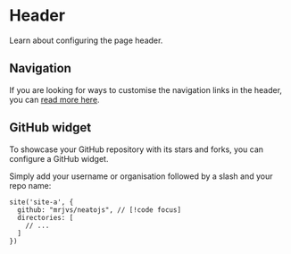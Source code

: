 # Header

Learn about configuring the page header.

## Navigation

If you are looking for ways to customise the navigation links in the header, you can [read more here](/docs/guider/guides/config/navigation).

## GitHub widget

To showcase your GitHub repository with its stars and forks, you can configure a GitHub widget.

Simply add your username or organisation followed by a slash and your repo name:

```tsx title="theme.config.tsx"
site('site-a', {
  github: "mrjvs/neatojs", // [!code focus]
  directories: [
    // ...
  ]
})
```

